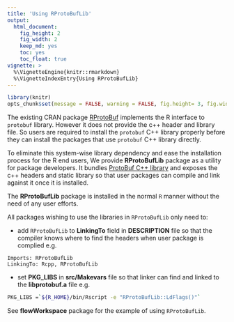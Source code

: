 ```yaml
---
title: 'Using RProtoBufLib'
output:
  html_document:
    fig_height: 2
    fig_width: 2
    keep_md: yes
    toc: yes
    toc_float: true
vignette: >    
  %\VignetteEngine{knitr::rmarkdown}
  %\VignetteIndexEntry{Using RProtoBufLib}
---
```


```r
library(knitr)
opts_chunk$set(message = FALSE, warning = FALSE, fig.height= 3, fig.width= 5)
```

The existing CRAN package [RProtoBuf](https://cran.r-project.org/web/packages/RProtoBuf/index.html) implements the R interface to `protobuf` library. However it does not provide the c++ header and library file. So users are required to install the `protobuf` C++ library properly before they can install the packages that use `protobuf` C++ library directly. 

To eliminate this system-wise library dependency and ease the installation process for the R end users, We provide **RProtoBufLib** package as a utility for package developers. It bundles [ProtoBuf C++ library](https://developers.google.com/protocol-buffers/)  and exposes the c++ headers and static library so that user packages can compile and link against it once it is installed.

The **RProtoBufLib** package is installed in the normal `R` manner without the need of any user efforts.

All packages wishing to use the libraries in `RProtoBufLib` only need to:

- add `RProtoBufLib` to **LinkingTo** field in **DESCRIPTION** file so that the compiler knows where to find the headers when user package is complied
e.g.
```
Imports: RProtoBufLib
LinkingTo: Rcpp, RProtoBufLib
```

- set **PKG_LIBS** in **src/Makevars** file so that linker can find and linked to the **libprotobuf.a** file 
e.g.
```bash
PKG_LIBS =`${R_HOME}/bin/Rscript -e "RProtoBufLib::LdFlags()"`
```

See **flowWorkspace** package for the example of using `RProtoBufLib`.
